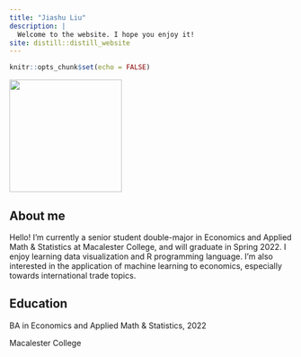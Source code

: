 ```yaml
---
title: "Jiashu Liu"
description: |
  Welcome to the website. I hope you enjoy it!
site: distill::distill_website
---
```


```r
knitr::opts_chunk$set(echo = FALSE)
```

![](jiashuliu.jpeg){width=200}

## About me

Hello! I'm currently a senior student double-major in Economics and Applied Math & Statistics at Macalester College, and will graduate in Spring 2022. I enjoy learning data visualization and R programming language. I'm also interested in the application of machine learning to economics, especially towards international trade topics. 

## Education

BA in Economics and Applied Math & Statistics, 2022

Macalester College
